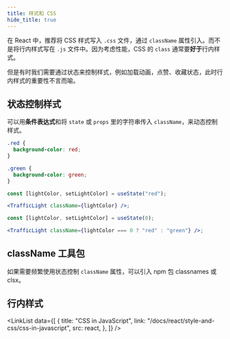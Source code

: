 ```yaml
---
title: 样式和 CSS
hide_title: true
---
```



<FeatureIcon src={react} title="样式和 CSS" />

在 React 中，推荐将 CSS 样式写入 `.css` 文件，通过 `className` 属性引入。而不是将行内样式写在 `.js` 文件中。因为考虑性能，CSS 的 `class` 通常要**好于**行内样式。

但是有时我们需要通过状态来控制样式，例如加载动画，点赞、收藏状态，此时行内样式的重要性不言而喻。

## 状态控制样式

可以用**条件表达式**和将 `state` 或 `props` 里的字符串传入 `className`，来动态控制样式。

```css title="CSS"
.red {
  background-color: red;
}

.green {
  background-color: green;
}
```

```jsx {3} title="JavaScript"
const [lightColor, setLightColor] = useState("red");

<TrafficLight className={lightColor} />;
```

```jsx {3} title="JavaScript"
const [lightColor, setLightColor] = useState(0);

<TrafficLight className={lightColor === 0 ? "red" : "green"} />;
```

## className 工具包

如果需要频繁使用状态控制 `className` 属性，可以引入 npm 包 <HyperLink link="/docs/npm/classnames" bold>classnames</HyperLink> 或 <HyperLink link="/docs/npm/clsx" bold>clsx</HyperLink>。

## 行内样式

<LinkList
  data={[
    {
      title: "CSS in JavaScript",
      link: "/docs/react/style-and-css/css-in-javascript",
      src: react,
    },
  ]}
/>
